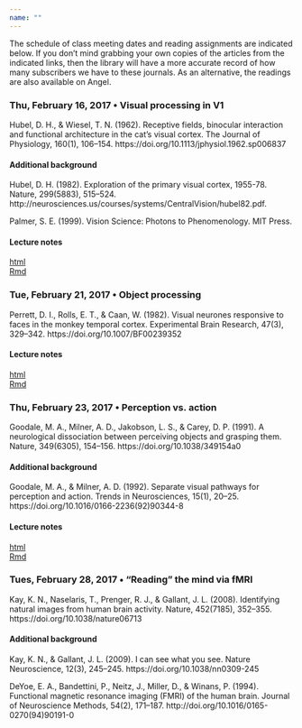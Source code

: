```yaml
---
name: ""
---
```


The schedule of class meeting dates and reading assignments are indicated below. If you don't mind grabbing your own copies of the articles from the indicated links, then the library will have a more accurate record of how many subscribers we have to these journals. As an alternative, the readings are also available on Angel.

### Thu, February 16, 2017 • Visual processing in V1

Hubel, D. H., & Wiesel, T. N. (1962). Receptive fields, binocular interaction and functional architecture in the cat’s visual cortex. The Journal of Physiology, 160(1), 106–154. https://doi.org/10.1113/jphysiol.1962.sp006837

#### Additional background

Hubel, D. H. (1982). Exploration of the primary visual cortex, 1955-78. Nature, 299(5883), 515–524. http://neurosciences.us/courses/systems/CentralVision/hubel82.pdf.

Palmer, S. E. (1999). Vision Science: Photons to Phenomenology. MIT Press.

#### Lecture notes

[html](lecture-notes/2017-02-16.html)</br>
[Rmd](lecture-notes/2017-02-16.Rmd)

### Tue, February 21, 2017 • Object processing

Perrett, D. I., Rolls, E. T., & Caan, W. (1982). Visual neurones responsive to faces in the monkey temporal cortex. Experimental Brain Research, 47(3), 329–342. https://doi.org/10.1007/BF00239352

#### Lecture notes

[html](lecture-notes/2017-02-21.html)</br>
[Rmd](lecture-notes/2017-02-21.Rmd)

### Thu, February 23, 2017 • Perception vs. action

Goodale, M. A., Milner, A. D., Jakobson, L. S., & Carey, D. P. (1991). A neurological dissociation between perceiving objects and grasping them. Nature, 349(6305), 154–156. https://doi.org/10.1038/349154a0

#### Additional background

Goodale, M. A., & Milner, A. D. (1992). Separate visual pathways for perception and action. Trends in Neurosciences, 15(1), 20–25. https://doi.org/10.1016/0166-2236(92)90344-8

#### Lecture notes

[html](lecture-notes/2017-02-23.html)</br>
[Rmd](lecture-notes/2017-02-23.Rmd)

### Tues, February 28, 2017 • "Reading" the mind via fMRI

Kay, K. N., Naselaris, T., Prenger, R. J., & Gallant, J. L. (2008). Identifying natural images from human brain activity. Nature, 452(7185), 352–355. https://doi.org/10.1038/nature06713

#### Additional background

Kay, K. N., & Gallant, J. L. (2009). I can see what you see. Nature Neuroscience, 12(3), 245–245. https://doi.org/10.1038/nn0309-245

DeYoe, E. A., Bandettini, P., Neitz, J., Miller, D., & Winans, P. (1994). Functional magnetic resonance imaging (FMRI) of the human brain. Journal of Neuroscience Methods, 54(2), 171–187. http://doi.org/10.1016/0165-0270(94)90191-0
